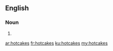 ==English==

===Noun===
{{head|en|plural}}

# {{plural of|hotcake|lang=en|nocat=1}}

[[ar:hotcakes]]
[[fr:hotcakes]]
[[ku:hotcakes]]
[[my:hotcakes]]